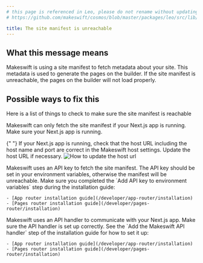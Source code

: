 ```yaml
---
# this page is referenced in Leo, please do not rename without updating the reference in:
# https://github.com/makeswift/cosmos/blob/master/packages/leo/src/lib/docs.ts

title: The site manifest is unreachable
---
```


## What this message means

Makeswift is using a site manifest to fetch metadata about your site. This metadata is used to generate the pages on the builder. If the site manifest is unreachable, the pages on the builder will not load properly.

## Possible ways to fix this

Here is a list of things to check to make sure the site manifest is reachable

<Steps>
  <Step title="Check that your Next.js app is running">
    Makeswift can only fetch the site manifest if your Next.js app is running. Make sure your Next.js app is running.
  </Step>

{" "}
<Step title="Check that the host URL is correct in the Makeswift host settings">
  If your Next.js app is running, check that the host URL including the host
  name and port are correct in the Makeswift host settings. Update the host URL
  if necessary.
  <Accordion title="Show me how">
    <Frame>
      <img src="/images/host-url.gif" alt="How to update the host url" />
    </Frame>
  </Accordion>
</Step>

  <Step title="Check that your API key is set">
    Makeswift uses an API key to fetch the site manifest. The API key should be set in your environment variables, 
    otherwise the manifest will be unreachable. 
    Make sure you completed the `Add API key to environment variables` step during the installation guide:

    - [App router installation guide](/developer/app-router/installation)
    - [Pages router installation guide](/developer/pages-router/installation)

  </Step>
  
  <Step title="Check that the Makeswift API handler is set up">
    Makeswift uses an API handler to communicate with your Next.js app. Make sure the API handler is set up correctly. See the `Add the Makeswift API handler` step of the installation guide for how to set it up:

    - [App router installation guide](/developer/app-router/installation)
    - [Pages router installation guide](/developer/pages-router/installation)

  </Step>
</Steps>
